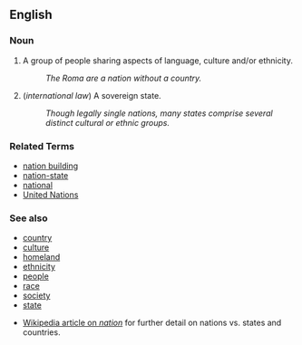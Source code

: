 ==English==

===Noun===
# A group of people sharing aspects of language, culture and/or ethnicity.
#: ''The Roma are a nation without a country.''
# (''international law'') A sovereign state.
#: ''Though legally single nations, many states comprise several distinct cultural or ethnic groups.''

===Related Terms===
*[[nation building]]
*[[nation-state]]
*[[national]]
*[[United Nations]]

===See also===
*[[country]]
*[[culture]]
*[[homeland]]
*[[ethnicity]]
*[[people]]
*[[race]]
*[[society]]
*[[state]]

*[[w:nation|Wikipedia article on ''nation'']] for further detail on nations vs. states and countries.